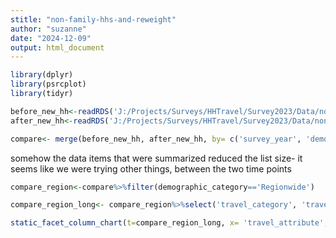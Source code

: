 ```yaml
---
stitle: "non-family-hhs-and-reweight"
author: "suzanne"
date: "2024-12-09"
output: html_document
---
```


```r
library(dplyr)
library(psrcplot)
library(tidyr)
```

```r
before_new_hh<-readRDS('J:/Projects/Surveys/HHTravel/Survey2023/Data/nonfamily_households/before-after/hts_tbl_4_shiny_old.rds')
after_new_hh<-readRDS('J:/Projects/Surveys/HHTravel/Survey2023/Data/nonfamily_households/before-after/hts_tbl_4_shiny_new.rds')

```

```r
compare<- merge(before_new_hh, after_new_hh, by= c('survey_year', 'demographic_category', 'demographic_attribute', 'travel_category', 'travel_attribute'), suffixes=c('old','new_wnonfam') )
```

somehow the data items that were summarized reduced the list size- it seems like we were trying other things, between the two time points

```r
compare_region<-compare%>%filter(demographic_category=='Regionwide')

```

```r
compare_region_long<- compare_region%>%select('travel_category', 'travel_attribute', 'propold', 'propnew_wnonfam')%>% pivot_longer( cols=starts_with('prop'), names_to='before-after-yr' , values_to='prop')
```

```r
static_facet_column_chart(t=compare_region_long, x= 'travel_attribute', y='prop', facet='travel_category', fill='before-after')
```

